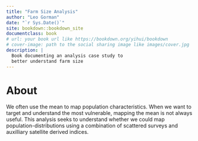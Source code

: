 ```yaml
--- 
title: "Farm Size Analysis"
author: "Leo Gorman"
date: "`r Sys.Date()`"
site: bookdown::bookdown_site
documentclass: book
# url: your book url like https://bookdown.org/yihui/bookdown
# cover-image: path to the social sharing image like images/cover.jpg
description: |
  Book documenting an analysis case study to
  better understand farm size
---
```


# About

We often use the mean to map population characteristics.
When we want to target and understand the most vulnerable,
mapping the mean is not always useful. This analysis seeks
to understand whether we could map population-distributions
using a combination of scattered surveys and auxilliary
satellite derived indices.


